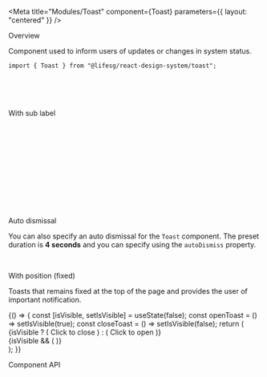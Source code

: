
<Meta
    title="Modules/Toast"
    component={Toast}
    parameters={{ layout: "centered" }}
/>

<Title>Toast</Title>

<Secondary>Overview</Secondary>

Component used to inform users of updates or changes in system status.

```tsx
import { Toast } from "@lifesg/react-design-system/toast";
```

<Canvas>
    <Story name="Toast">
        <Toast
            type="success"
            label="This is a success toast message"
            fixed={false}
        />
        <br />
        <Toast
            type="warning"
            label="This is a warning toast message"
            fixed={false}
        />
        <br />
        <Toast
            type="error"
            label="This is an error toast message"
            fixed={false}
        />
        <br />
        <Toast
            type="info"
            label="This is an info toast message"
            fixed={false}
        />
    </Story>
</Canvas>

<Heading3>With sub label</Heading3>

<Canvas>
    <Story name="With sub label">
        <Toast
            type="success"
            label="Your bookings has been updated and received by the service provider."
            fixed={false}
        />
        <br />
        <Toast
            type="success"
            title="Template successfully updated"
            label="Your bookings has been updated and received by the service provider."
            fixed={false}
        />
        <br />
        <br />
        <Toast
            type="warning"
            label="The template contains characters that cannot be updated. Please
                remove the characters and try again."
            fixed={false}
        />
        <br />
        <Toast
            type="warning"
            title="Unknown characters"
            label="The template contains characters that cannot be updated. Please
                remove the characters and try again."
            fixed={false}
        />
        <br />
        <br />
        <Toast
            type="error"
            label="An internal system error had occured. Please log out and try
                again."
            fixed={false}
        />
        <br />
        <Toast
            type="error"
            title="System error"
            label="An internal system error had occured. Please log out and try
                again."
            fixed={false}
        />
        <br />
        <br />
        <Toast
            type="info"
            label="The calendar will be automatically updated when you have done
                editing the event information."
            fixed={false}
        />
        <br />
        <Toast
            type="info"
            title="Updated automatically"
            label="The calendar will be automatically updated when you have done
                editing the event information."
            fixed={false}
        />
    </Story>
</Canvas>

<Heading3>Auto dismissal</Heading3>

You can also specify an auto dismissal for the `Toast` component. The preset duration
is **4 seconds** and you can specify using the `autoDismiss` property.

<Canvas>
    <Story name="Auto dismissal">
        <Toast
            type="success"
            label="Your bookings has been updated and received by the service provider."
            autoDismiss
            fixed={false}
        />
        <br />
        <Toast
            type="info"
            label="This toast has a custom auto dismiss time of 8 seconds."
            autoDismiss
            autoDismissTime={8000}
            fixed={false}
        />
    </Story>
</Canvas>

<Heading3>With position (fixed)</Heading3>

Toasts that remains fixed at the top of the page and provides the user of important notification.

<Canvas>
    <Story name="With position (fixed)">
        {() => {
            const [isVisible, setIsVisible] = useState(false);
            const openToast = () => setIsVisible(true);
            const closeToast = () => setIsVisible(false);
            return (
                <div>
                    {isVisible ? (
                        <Button.Default onClick={closeToast}>
                            Click to close
                        </Button.Default>
                    ) : (
                        <Button.Default onClick={openToast}>
                            Click to open
                        </Button.Default>
                    )}
                    <div style={{ display: "flex", justifyContent: "center" }}>
                        {isVisible && (
                            <Toast
                                type="success"
                                label="The template contains characters that cannot be updated. Please remove the characters and try again."
                            />
                        )}
                    </div>
                </div>
            );
        }}
    </Story>
</Canvas>

<Secondary>Component API</Secondary>
<PropsTable />
